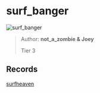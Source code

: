 
# surf_banger

![surf_banger](https://raw.githubusercontent.com/Sayt123/SurfMapPics/Maps-and-bonuses/csgo/surf_banger.jpg)

> Author: **not_a_zombie & Joey**
>
> Tier 3

## Records

[surfheaven](https://surfheaven.eu/map/surf_banger)
